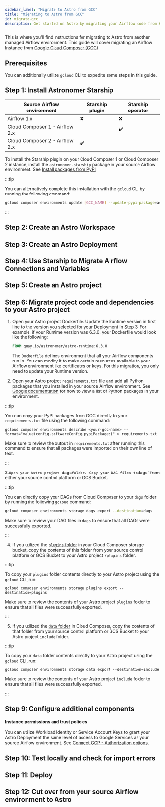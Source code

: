 ```yaml
---
sidebar_label: "Migrate to Astro from GCC"
title: "Migrating to Astro from GCC"
id: migrate-gcc
description: Get started on Astro by migrating your Airflow code from Google Cloud Composer (GCC).
---
```



This is where you'll find instructions for migrating to Astro from another managed Airflow environment. This guide will
cover migrating an Airflow Instance from [Google Cloud Composer (GCC)](https://cloud.google.com/composer/docs/concepts/overview)

<Intro />

## Prerequisites

<Prerequisites />

You can additionally utilize `gcloud` CLI to expedite some steps in this guide.

## Step 1: Install Astronomer Starship

<Starship />

| Source Airflow environment     | Starship plugin | Starship operator |
| ------------------------------ | --------------- | ----------------- |
| Airflow 1.x                    | ❌              | ❌                |
| Cloud Composer 1 - Airflow 2.x |                 | ✔️️                 |
| Cloud Composer 2 - Airflow 2.x | ✔️️               |                   |

To install the Starship plugin on your Cloud Composer 1 or Cloud Composer 2 instance, install the `astronomer-starship` package in your source Airflow environment. See [Install packages from PyPI](https://cloud.google.com/composer/docs/composer-2/install-python-dependencies#install-pypi)

:::tip

You can alternatively complete this installation with the `gcloud` CLI by running the following command:

```sh
gcloud composer environments update [GCC_NAME] --update-pypi-package=astronomer-starship
```

:::

## Step 2: Create an Astro Workspace

<Workspaces />

## Step 3: Create an Astro Deployment

<Deployments />

## Step 4: Use Starship to Migrate Airflow Connections and Variables

<Usage />

## Step 5: Create an Astro project

<DAGs />

## Step 6: Migrate project code and dependencies to your Astro project

1. Open your Astro project Dockerfile. Update the Runtime version in first line to the version you selected for your Deployment in [Step 3](#step-3-create-astro-deployment). For example, if your Runtime version was 6.3.0, your Dockerfile would look like the following:

    ```Dockerfile
    FROM quay.io/astronomer/astro-runtime:6.3.0
    ```

    The `Dockerfile` defines environment that all your Airflow components run in. You can modify it to make certain resources available to your Airflow environment like certificates or keys. For this migration, you only need to update your Runtime version. 

2. Open your Astro project `requirements.txt` file and add all Python packages that you installed in your source Airflow environment. See [Google documentation](https://cloud.google.com/composer/docs/composer-2/install-python-dependencies#view-custom) for how to view a list of Python packages in your environment. 

  :::tip

  You can copy your PyPI packages from GCC directly to your `requirements.txt` file using the following command:

  ```shell
  gcloud composer environments describe <your-gcc-name> --format="value(config.softwareConfig.pypiPackages)" > requirements.txt
  ```  

  Make sure to review the output in `requirements.txt` after running this command to ensure that all packages were imported on their own line of text.   
  
  :::

3.`Open your Astro project `dags` folder. Copy your DAG files to `dags` from either your source control platform or GCS Bucket.

  :::tip

  You can directly copy your DAGs from Cloud Composer to your `dags` folder by running the following `gcloud` command:

  ```sh
  gcloud composer environments storage dags export --destination=dags
  ```

  Make sure to review your DAG files in `dags` to ensure that all DAGs were successfully exported. 

  :::

4. If you utilized the [`plugins` folder](https://cloud.google.com/composer/docs/concepts/cloud-storage#folders_in_the_bucket) in your Cloud Composer storage bucket, copy the contents of this folder from your source control platform or GCS Bucket to your Astro project `/plugins` folder.

  :::tip

  To copy your `plugins` folder contents directly to your Astro project using the `gcloud` CLI, run:

  ```
  gcloud composer environments storage plugins export --destination=plugins
  ```  

  Make sure to review the contents of your Astro project `plugins` folder to ensure that all files were successfully exported. 

  :::

5. If you utilized the [`data` folder](https://cloud.google.com/composer/docs/concepts/cloud-storage#data) in Cloud Composer, copy the contents of that folder from your source control platform or GCS Bucket to your Astro project `include` folder.

  :::tip

  To copy your `data` folder contents directly to your Astro project using the `gcloud` CLI, run:

  ```
  gcloud composer environments storage data export --destination=include
  ```  

  Make sure to review the contents of your Astro project `include` folder to ensure that all files were successfully exported.   
  
  :::

## Step 9: Configure additional components

<Additional />

#### Instance permissions and trust policies

You can utilize Workload Identity or Service Account Keys to grant your Astro Deployment the same level of access to Google Services as your source Airflow environment. See [Connect GCP - Authorization options](connect-gcp.md#authentication-options).

## Step 10: Test locally and check for import errors

<TestLocally />

## Step 11: Deploy

<Deploy />

## Step 12: Cut over from your source Airflow environment to Astro

<FinalStep />
